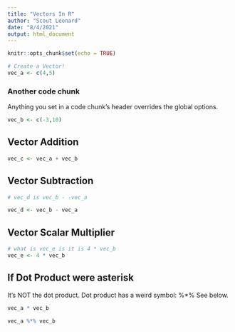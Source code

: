 ```yaml
---
title: "Vectors In R"
author: "Scout Leonard"
date: "8/4/2021"
output: html_document
---
```


```r
knitr::opts_chunk$set(echo = TRUE)
```

```r

# Create a Vector!
vec_a <- c(4,5)

```

### Another code chunk 

Anything you set in a code chunk's header overrides the global options. 

```r
vec_b <- c(-3,10)
```

## Vector Addition 

```r
vec_c <- vec_a + vec_b
```

## Vector Subtraction

```r
# vec_d is vec_b - -vec_a

vec_d <- vec_b - vec_a
```


## Vector Scalar Multiplier

```r
# what is vec_e is it is 4 * vec_b
vec_e <- 4 * vec_b
```

## If Dot Product were asterisk
It's NOT the dot product. Dot product has a weird symbol: %*% See below. 

```r
vec_a * vec_b

vec_a %*% vec_b
```


